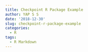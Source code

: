 ```yaml
---
title: Checkpoint R Package Example
author: YAP S S
date: '2018-12-30'
slug: checkpoint-r-package-example
categories:
  - R
tags:
  - R Markdown
---
```

